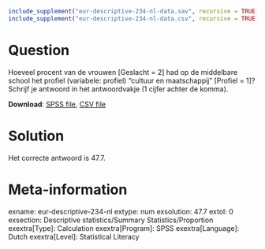 ```{r, echo = FALSE, results = "hide"}
include_supplement("eur-descriptive-234-nl-data.sav", recursive = TRUE)
include_supplement("eur-descriptive-234-nl-data.csv", recursive = TRUE)
```

Question
========
Hoeveel procent van de vrouwen [Geslacht = 2] had op de middelbare school het profiel (variabele: profiel) "cultuur en maatschappij" [Profiel = 1]? Schrijf je antwoord in het antwoordvakje (1 cijfer achter de komma).

**Download**: [SPSS file](eur-descriptive-234-nl-data.sav), [CSV file](eur-descriptive-234-nl-data.csv)


Solution
========
Het correcte antwoord is 47.7.


Meta-information
================
exname: eur-descriptive-234-nl
extype: num
exsolution: 47.7
extol: 0
exsection: Descriptive statistics/Summary Statistics/Proportion
exextra[Type]: Calculation
exextra[Program]: SPSS
exextra[Language]: Dutch
exextra[Level]: Statistical Literacy